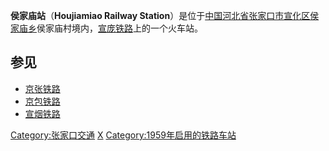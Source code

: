 {{Infobox China railway station 
|车站名称 = 侯家庙站
|车站名称拼音 = Houjiamiao
|车站地址 = 河北省张家口市宣化区[[侯家庙乡|侯家庙乡]]
|车站等级 = 四等站
}}

'''侯家庙站'''（'''Houjiamiao Railway Station'''）是位于[[中华人民共和国|中国]][[河北省|河北省]][[张家口市|张家口市]][[宣化区|宣化区]][[侯家庙乡|侯家庙乡]]侯家庙村境内，[[宣庞铁路|宣庞铁路]]上的一个火车站。

==参见==
*[[京张铁路|京张铁路]]
*[[京包铁路|京包铁路]]
*[[宣烟铁路|宣烟铁路]]

{{start rail box}}
{{s-inop|[[宣化站|宣化站]]}}
{{s-line|[[宣庞铁路|宣庞铁路]]}}
{{s-inop|[[贾家营站|贾家营站]]}}
{{end box}}

{{宣庞铁路}}
{{中國鐵路小作品}}

[[Category:张家口交通|Category:张家口交通]]
[[Category:张家口市铁路车站|X]]
[[Category:1959年启用的铁路车站|Category:1959年启用的铁路车站]]


{{Railwaystation-stub}}